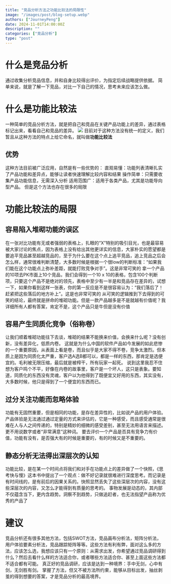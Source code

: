 ```yaml
---
title: "竞品分析方法之功能比较法的局限性"
image: "/images/post/blog-setup.webp"
authors: ["JourneyPeng"]
date: 2024-11-01T14:00:00Z
description: ""
categories: ["竞品分析"]
type: "post"
---
```


# 什么是竞品分析
通过收集分析竞品信息，并和自身比较得出评价，为指定后续战略提供依据。
简单来说，就是了解一下竞品，对比一下自己的情况，思考未来应该怎么做。
# 什么是功能比较法
一种简单的竞品分析方法，就是把自己和竞品在关键产品功能上的差异，通过表格标记出来，看看自己和竞品的差异。
![](https://image.uisdc.com/wp-content/uploads/2020/06/uisdc-wz-20200602-4.jpg)
目前对于这种方法没有统一的定义，我们暂且从这种方法的特点上给它命名，就叫做**功能比较法**
## 优势
这种方法目前被广泛应用，自然是有一些优势的：
直观易懂：功能列表清晰扎实了产品功能和差异点，能够让读者快速理解比较内容和结果
操作简单：只需要收集产品功能信息，无需深入分析
适用范围广：适用于各类产品，尤其是功能导向型产品。
但是这个方法也存在很多的局限
# 功能比较法的局限
## 容易陷入堆砌功能的误区
在一张对比功能有无或者强弱的表格上，扎眼的“X”特别的吸引目光，也是最容易被大家讨论的焦点，因为表格上没有给出其他更详实的信息，大家朴实的愿望都是要追平竞品甚至超越竞品的，至于为什么要在这个点上追平竞品，追上竞品之后会怎么样，通常很难判断清楚，大多数时候是根据一个很low的判断标准：“如果我们能在这个功能点上弥补差距，就能打败竞争对手”。这是非常可笑的
拿一个产品的10项去PK市面上10个竞品，我们会得到一个10 x 10的表格，包含100个判断项，只要这个产品不是绝对的领先，表格中至少有一半是和竞品存在差异的，试想一下，如果你看到这样一张表，你的第一反应是不是很容易认为：“我们落后了！赶紧把这些落后的地方补上”。这是也非常可笑的
从可笑的逻辑推到下去得到的可笑的结论，最终就是拼命的堆砌功能。但是一款产品越多是不是就越有价值呢？我详细所有人都有答案，肯定不是，这个产品只是牛但是没有价值
## 容易产生同质化竞争（俗称卷）
让我们顺着堆砌功能往下去谈，堆砌的结果不能换来价值，会换来什么呢？没有创新，没有差异化，低质内卷。
这就是为什么中国的软件产品如今发展的如此悲惨的一个重要原因，从表面上看是卷，而且似乎是大家不得不卷，竞争太激烈。但本质上是因为同质化太严重，客户选A选B都可以，都是一样的东西，那肯定是选便宜的。毛利被无限压缩，最后就是被榨干，所有玩家一起死。
说到这里我忍不住想为客户鸣个不平，好像在内卷的故事里，客户是一个坏人，这只是表象。要知道，同质化的东西没有灵魂，客户以为他得到了既便宜又好用的东西，其实没有，大多数时候，他只是得到了一个便宜的东西而已。
## 过分关注功能而忽略体验
功能有无固然重要，但是相同的功能，是存在差异性的，比如说产品的用户体验。产品体验是无法通过通过定量的方式来评估的，它是一种感受，而且感受通常是很难在人与人之间传递的，特别是精妙的细微的感受差别，甚至无法用语言来描述。更不用说数字或者“非常满意”这种词。
要去评价一个产品是否具有竞争力有价值，功能有没有，是否强大有的时候是重要的，有的时候又是不重要的。
## 静态分析无法得出深层次的认知
功能比较，是在某一个时间点将我们和对手在功能点上的差异做了一个快照，《思考快与慢》这本书中提出了一个观点：做不好记录就很难进行深度思考。而记录是有时间线的，是有前后的因果关系的。快照显然丢失了这些深层次的内容，没有这些深层次的内容，又怎么才能得到有质量的思考的。
事物发展是动态的，其内部不仅蕴含当下，更内含趋势。洞察不到趋势，只做追赶者，也无法指望产品称为优秀的产品了
# 建议
竞品分析还有很多其他方法，包括SWOT方法，竞品画布分析法，矩阵分析法，用户体验要素分析法，竞品跟踪矩阵等等。这些方法有利有弊，面对这么多的方法，应该怎么选，我想应该只有一个原则：从需求出发，你希望通过竞品调研得到什么？然后去看什么样的方法适合你，或者哪些方法适合你、甚至上面这些方法都不适合都有可能。
真正好的竞品调研，应该是达到一种境界：手中无剑，心中有剑，无剑胜有剑。
掌握了方法，但又不被方法所约束，能够从目标出发，抽丝剥茧的得到想要的答案，才是竞品分析的最高境界。


